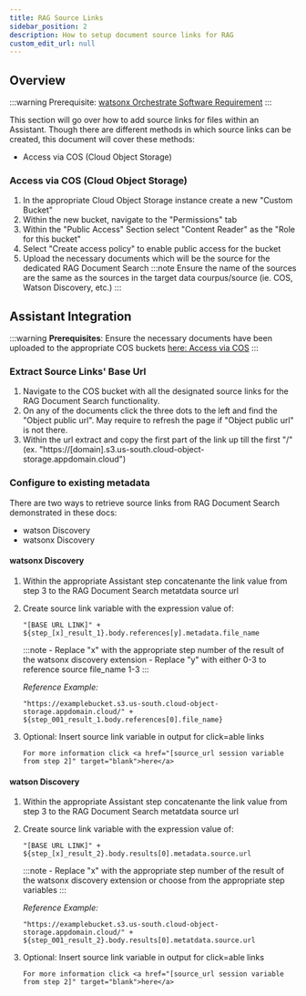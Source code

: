 ```yaml
---
title: RAG Source Links
sidebar_position: 2
description: How to setup document source links for RAG
custom_edit_url: null
---
```


## Overview
:::warning
    Prerequisite: [watsonx Orchestrate Software Requirement](/Prepare/Requirements#web-chat-interface)
:::

This section will go over how to add source links for files within an Assistant. Though there are different methods in which source links can be created, this 
document will cover these methods:
- Access via COS (Cloud Object Storage)

### Access via COS (Cloud Object Storage)
1. In the appropriate Cloud Object Storage instance create a new "Custom Bucket"
2. Within the new bucket, navigate to the "Permissions" tab
3. Within the "Public Access" Section select "Content Reader" as the "Role for this bucket"
4. Select "Create access policy" to enable public access for the bucket
5. Upload the necessary documents which will be the source for the dedicated RAG Document Search
    :::note
        Ensure the name of the sources are the same as the sources in the target data courpus/source (ie. COS, Watson Discovery, etc.)
    :::

## Assistant Integration
:::warning
**Prerequisites**: Ensure the necessary documents have been uploaded to the appropriate COS buckets [here: Access via COS](#access-via-cos-cloud-object-storage)
:::

### Extract Source Links' Base Url
1. Navigate to the COS bucket with all the designated source links for the RAG Document Search functionality.
2. On any of the documents click the three dots to the left and find the "Object public url". May require to refresh the page if "Object public url" is not there.
3. Within the url extract and copy the first part of the link up till the first "/" (ex. "https://[domain].s3.us-south.cloud-object-storage.appdomain.cloud")

### Configure to existing metadata

There are two ways to retrieve source links from RAG Document Search demonstrated in these docs:
- watson Discovery
- watsonx Discovery

#### **watsonx Discovery**
1. Within the appropriate Assistant step concatenante the link value from step 3 to the RAG Document Search metatdata source url
2. Create source link variable with the expression value of:

    ``` "[BASE URL LINK]" + ${step_[x]_result_1}.body.references[y].metadata.file_name ```

    :::note
        - Replace "x" with the appropriate step number of the result of the watsonx discovery extension
        - Replace "y" with either 0-3 to reference source file_name 1-3
    :::

    *Reference Example:*

     ``` "https://examplebucket.s3.us-south.cloud-object-storage.appdomain.cloud/" + ${step_001_result_1.body.references[0].file_name} ```

3. Optional: Insert source link variable in output for click=able links

    ``` For more information click <a href="[source_url session variable from step 2]" target="blank">here</a> ```

#### **watson Discovery**
1. Within the appropriate Assistant step concatenante the link value from step 3 to the RAG Document Search metatdata source url
2. Create source link variable with the expression value of:

    ``` "[BASE URL LINK]" + ${step_[x]_result_2}.body.results[0].metadata.source.url ```

    :::note
        - Replace "x" with the appropriate step number of the result of the watsonx discovery extension or choose from the appropriate step variables
    :::

    *Reference Example:*

     ``` "https://examplebucket.s3.us-south.cloud-object-storage.appdomain.cloud/" + ${step_001_result_2}.body.results[0].metatdata.source.url ```
3. Optional: Insert source link variable in output for click=able links

    ``` For more information click <a href="[source_url session variable from step 2]" target="blank">here</a> ```